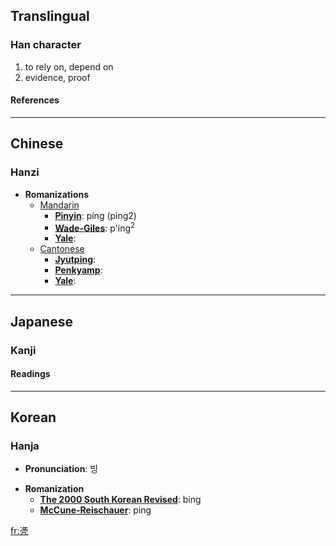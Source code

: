 {{see|憑}}

==Translingual==
===Han character===
{{Han char|rad=几|as=12|sn=14|four=|canj=戈火竹弓 (IFHN)}}
# to rely on, depend on
# evidence, proof
====References====
{{Han ref|kx=0134.370|dkj=01798|dj=0300.220|hdz=10278.190|uh=51F4|ud=20980}}
----

==Chinese==
===Hanzi===


* '''Romanizations'''
** [[Mandarin]]
*** '''[[Pinyin]]''': píng (ping2)
*** '''[[Wade-Giles]]''': p'ing<sup>2</sup>
*** '''[[Yale]]''': 
**[[Cantonese]]
***'''[[Jyutping]]''':
***'''[[Penkyamp]]''': 
***'''[[Yale]]''': 


----
==Japanese==
===Kanji===
{{ja-kanji|grade=|rs=几12}}
====Readings====
{{ja-readings|on=[[ひょう]] (hyō)|kun=}}


----
==Korean==
===Hanja===

* '''Pronunciation''': 빙

* '''Romanization'''
** '''[[The 2000 South Korean Revised Romanization|The 2000 South Korean Revised]]''': bing
** '''[[McCune-Reischauer]]''': ping


[[fr:凴]]